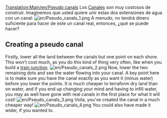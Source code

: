 {{es/Traducción|Pseudo_canals|0}}
[[Translation:Main/en/Pseudo canals]]{{en/-}}
Los [[Main/en/Muelles/Es#Canales|Canales]] son muy costosos de construir. Imaginemos que usted quiere unir estas dos extensiones de agua con un canal:
[[File:en/Pseudo canals 1.png|center]]
A menudo, no tendrá dinero suficiente para hacer de este un canal real, entonces, ¿qué se puede hacer?

==Creating a pseudo canal==
Firstly, lower all the land between the canals but one point on each shore. This won't cost much, as you do this kind of thing very often, like when you build a [[Main/en/Train Junctions|train junction]].
[[File:en/Pseudo canals 2.png|center]]
Now, lower the two remaining dots and see the water flowing into your canal.  A key point here is to make sure you have the canal exactly as you want it (minus water) before you lower the points.  It is much cheaper to terraform dry land than on water, and if you end up changing your mind and having to infill water, you may as well have gone with real canals in the first place for what it will cost!
[[File:en/Pseudo canals 3.png|center]]
Voila, you've created the canal in a much cheaper way!
[[File:en/Pseudo canals 4.png|center]]
You could also have made it wider, if you wanted to. <!--Another advantage of pseudo canals is that you can build bridges over a pseudo canal, but you cannot over a real canal. NOT TRUE IN v0.6.0.-->
